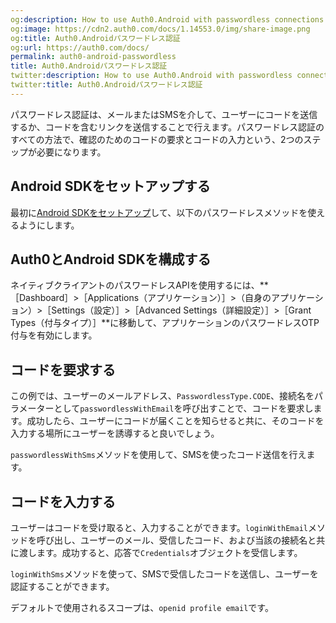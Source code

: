 ```yaml
---
og:description: How to use Auth0.Android with passwordless connections
og:image: https://cdn2.auth0.com/docs/1.14553.0/img/share-image.png
og:title: Auth0.Androidパスワードレス認証
og:url: https://auth0.com/docs/
permalink: auth0-android-passwordless
title: Auth0.Androidパスワードレス認証
twitter:description: How to use Auth0.Android with passwordless connections
twitter:title: Auth0.Androidパスワードレス認証
---
```




パスワードレス認証は、メールまたはSMSを介して、ユーザーにコードを送信するか、コードを含むリンクを送信することで行えます。パスワードレス認証のすべての方法で、確認のためのコードの要求とコードの入力という、2つのステップが必要になります。

## Android SDKをセットアップする

最初に[Android SDKをセットアップ](/libraries/auth0-android)して、以下のパスワードレスメソッドを使えるようにします。

## Auth0とAndroid SDKを構成する



ネイティブクライアントのパスワードレスAPIを使用するには、**［Dashboard］>［Applications（アプリケーション）］>（自身のアプリケーション）>［Settings（設定）］>［Advanced Settings（詳細設定）］>［Grant Types（付与タイプ）］**に移動して、アプリケーションのパスワードレスOTP付与を有効にします。

## コードを要求する

この例では、ユーザーのメールアドレス、`PasswordlessType.CODE`、接続名をパラメーターとして`passwordlessWithEmail`を呼び出すことで、コードを要求します。成功したら、ユーザーにコードが届くことを知らせると共に、そのコードを入力する場所にユーザーを誘導すると良いでしょう。



`passwordlessWithSms`メソッドを使用して、SMSを使ったコード送信を行えます。

## コードを入力する

ユーザーはコードを受け取ると、入力することができます。`loginWithEmail`メソッドを呼び出し、ユーザーのメール、受信したコード、および当該の接続名と共に渡します。成功すると、応答で`Credentials`オブジェクトを受信します。



`loginWithSms`メソッドを使って、SMSで受信したコードを送信し、ユーザーを認証することができます。

デフォルトで使用されるスコープは、`openid profile email`です。